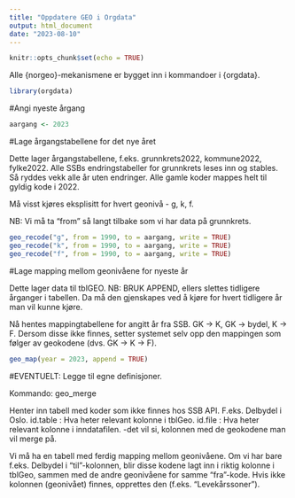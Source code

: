 ```yaml
---
title: "Oppdatere GEO i Orgdata"
output: html_document
date: "2023-08-10"
---
```


```r
knitr::opts_chunk$set(echo = TRUE)
```


Alle {norgeo}-mekanismene er bygget inn i kommandoer i {orgdata}.

```r
library(orgdata)

```

#Angi nyeste årgang

```r
aargang <- 2023

```


#Lage årgangstabellene for det nye året

Dette lager årgangstabellene, f.eks. grunnkrets2022, kommune2022, fylke2022.
Alle SSBs endringstabeller for grunnkrets leses inn og stables. Så ryddes vekk alle år uten endringer. Alle gamle koder mappes helt til gyldig kode i 2022.

Må visst kjøres eksplisitt for hvert geonivå - g, k, f.

NB: Vi må ta "from" så langt tilbake som vi har data på grunnkrets.

```r
geo_recode("g", from = 1990, to = aargang, write = TRUE)
geo_recode("k", from = 1990, to = aargang, write = TRUE)
geo_recode("f", from = 1990, to = aargang, write = TRUE)

```

#Lage mapping mellom geonivåene for nyeste år

Dette lager data til tblGEO.
NB: BRUK APPEND, ellers slettes tidligere årganger i tabellen.
Da må den gjenskapes ved å kjøre for hvert tidligere år man vil kunne kjøre.

Nå hentes mappingtabellene for angitt år fra SSB.
GK -> K, GK -> bydel, K -> F.
Dersom disse ikke finnes, setter systemet selv opp den mappingen som følger av geokodene (dvs. GK -> K -> F).

```r
geo_map(year = 2023, append = TRUE)

```


#EVENTUELT: Legge til egne definisjoner.

Kommando: geo_merge

Henter inn tabell med koder som ikke finnes hos SSB API. F.eks. Delbydel i Oslo.
	id.table   : Hva heter relevant kolonne i tblGeo.
	id.file    : Hva heter relevant kolonne i inndatafilen.
	-det vil si, kolonnen med de geokodene man vil merge på.
	
Vi må ha en tabell med ferdig mapping mellom geonivåene.
Om vi har bare f.eks. Delbydel i "til"-kolonnen, blir disse kodene lagt inn i riktig kolonne i tblGeo, sammen med de andre geonivåene for samme "fra"-kode.
Hvis ikke kolonnen (geonivået) finnes, opprettes den (f.eks. "Levekårssoner").
